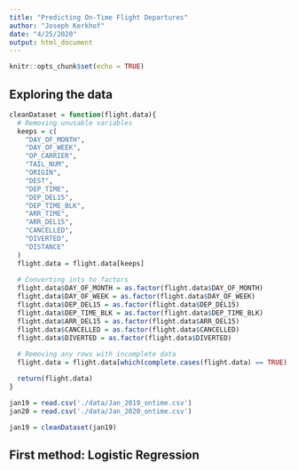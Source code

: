 ```yaml
---
title: "Predicting On-Time Flight Departures"
author: "Joseph Kerkhof"
date: "4/25/2020"
output: html_document
---
```


```r
knitr::opts_chunk$set(echo = TRUE)
```

## Exploring the data

```r
cleanDataset = function(flight.data){
  # Removing unusable variables
  keeps = c(
    "DAY_OF_MONTH",
    "DAY_OF_WEEK",
    "OP_CARRIER",
    "TAIL_NUM",
    "ORIGIN",
    "DEST",
    "DEP_TIME",
    "DEP_DEL15",
    "DEP_TIME_BLK",
    "ARR_TIME",
    "ARR_DEL15",
    "CANCELLED",
    "DIVERTED",
    "DISTANCE"
  )
  flight.data = flight.data[keeps]
  
  # Converting ints to factors
  flight.data$DAY_OF_MONTH = as.factor(flight.data$DAY_OF_MONTH)
  flight.data$DAY_OF_WEEK = as.factor(flight.data$DAY_OF_WEEK)
  flight.data$DEP_DEL15 = as.factor(flight.data$DEP_DEL15)
  flight.data$DEP_TIME_BLK = as.factor(flight.data$DEP_TIME_BLK)
  flight.data$ARR_DEL15 = as.factor(flight.data$ARR_DEL15)
  flight.data$CANCELLED = as.factor(flight.data$CANCELLED)
  flight.data$DIVERTED = as.factor(flight.data$DIVERTED)
  
  # Removing any rows with incomplete data
  flight.data = flight.data[which(complete.cases(flight.data) == TRUE),]

  return(flight.data)
}

jan19 = read.csv('./data/Jan_2019_ontime.csv')
jan20 = read.csv('./data/Jan_2020_ontime.csv')

jan19 = cleanDataset(jan19)
```

## First method: Logistic Regression


